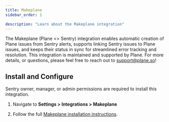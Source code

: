 ```yaml
---
title: Makeplane
sidebar_order: 1

description: "Learn about the Makeplane integration"
---
```


The Makeplane (Plane <> Sentry) integration enables automatic creation of Plane issues from Sentry alerts, supports linking Sentry issues to Plane issues, and keeps their status in sync for streamlined error tracking and resolution. This integration is maintained and supported by Plane. For more details, or questions, please feel free to reach out to support@plane.so!

## Install and Configure

<Alert>

Sentry owner, manager, or admin permissions are required to install this integration.

</Alert>

1. Navigate to **Settings > Integrations > Makeplane**

2. Follow the full [Makeplane installation instructions](https://docs.plane.so/integrations/sentry).